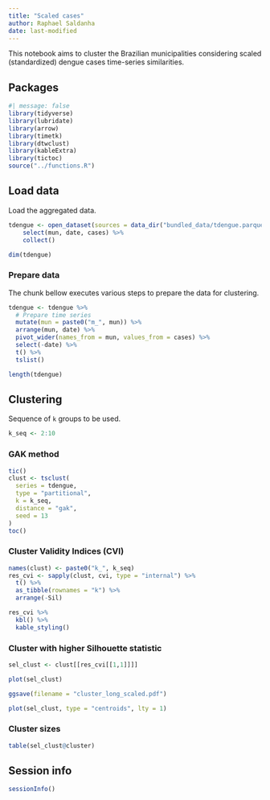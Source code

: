 ```yaml
---
title: "Scaled cases"
author: Raphael Saldanha
date: last-modified
---
```


This notebook aims to cluster the Brazilian municipalities considering scaled (standardized) dengue cases time-series similarities.

## Packages

```r
#| message: false
library(tidyverse)
library(lubridate)
library(arrow)
library(timetk)
library(dtwclust)
library(kableExtra)
library(tictoc)
source("../functions.R")
```

## Load data

Load the aggregated data.

```r
tdengue <- open_dataset(sources = data_dir("bundled_data/tdengue.parquet")) %>%
    select(mun, date, cases) %>%
    collect()

dim(tdengue)
```

### Prepare data

The chunk bellow executes various steps to prepare the data for clustering.

```r
tdengue <- tdengue %>%
  # Prepare time series
  mutate(mun = paste0("m_", mun)) %>%
  arrange(mun, date) %>%
  pivot_wider(names_from = mun, values_from = cases) %>%
  select(-date) %>%
  t() %>%
  tslist()
```

```r
length(tdengue)
```

## Clustering

Sequence of `k` groups to be used.

```r
k_seq <- 2:10
```

### GAK method

```r
tic()
clust <- tsclust(
  series = tdengue, 
  type = "partitional", 
  k = k_seq,
  distance = "gak",
  seed = 13
)
toc()
```

### Cluster Validity Indices (CVI)

```r
names(clust) <- paste0("k_", k_seq)
res_cvi <- sapply(clust, cvi, type = "internal") %>% 
  t() %>%
  as_tibble(rownames = "k") %>%
  arrange(-Sil)

res_cvi %>%
  kbl() %>%
  kable_styling()
```

### Cluster with higher Silhouette statistic

```r
sel_clust <- clust[[res_cvi[[1,1]]]]
```

```r
plot(sel_clust)
```

```r
ggsave(filename = "cluster_long_scaled.pdf")
```

```r
plot(sel_clust, type = "centroids", lty = 1)
```

### Cluster sizes

```r
table(sel_clust@cluster)
```

## Session info

```r
sessionInfo()
```
